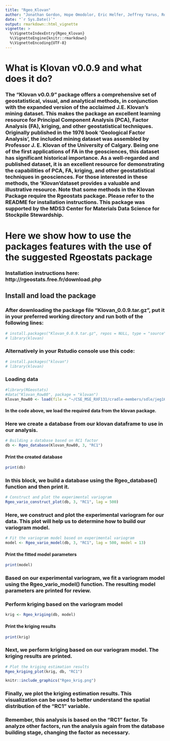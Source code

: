 ```yaml
---
title: "Rgeo_Klovan"
author: "Jonathan Gordon, Hope Omodolor, Eric Helfer, Jeffrey Yarus, Roger French"
date: "`r Sys.Date()`"
output: rmarkdown::html_vignette
vignette: >
  %\VignetteIndexEntry{Rgeo_Klovan}
  %\VignetteEngine{knitr::rmarkdown}
  %\VignetteEncoding{UTF-8}
---
```

# What is Klovan v0.0.9 and what does it do?

### The "Klovan v0.0.9" package offers a comprehensive set of geostatistical, visual, and analytical methods, in conjunction with the expanded version of the acclaimed J.E. Klovan's mining dataset. This makes the package an excellent learning resource for Principal Component Analysis (PCA), Factor Analysis (FA), kriging, and other geostatistical techniques. Originally published in the 1976 book 'Geological Factor Analysis', the included mining dataset was assembled by Professor J. E. Klovan of the University of Calgary. Being one of the first applications of FA in the geosciences, this dataset has significant historical importance. As a well-regarded and published dataset, it is an excellent resource for demonstrating the capabilities of PCA, FA, kriging, and other geostatistical techniques in geosciences. For those interested in these methods, the 'Klovan'dataset provides a valuable and illustrative resource. Note that some methods in the Klovan Package require the Rgeostats package. Please refer to the README for installation instructions. This package was supported by the MDS3 Center for Materials Data Science for Stockpile Stewardship.

# Here we show how to use the packages features with the use of the suggested Rgeostats package
### Installation instructions here: http://rgeostats.free.fr/download.php

## Install and load the package

### After downloading the package file “Klovan_0.0.9.tar.gz”, put it in your preferred working directory and run both of the following lines:
```r
# install.packages("Klovan_0.0.9.tar.gz", repos = NULL, type = "source")
# library(klovan)
```

### Alternatively in your Rstudio console use this code:
```r
# install.packages("klovan")
# library(klovan)
```

### Loading data
```r
#library(RGeostats)
#data("Klovan_Row80", package = "klovan")
Klovan_Row80 <- load(file = "~/CSE_MSE_RXF131/cradle-members/sdle/jeg165/git/klovan/packages/Klovan0.0.9/data/Klovan_Row80.rda")
```

#### In the code above, we load the required data from the klovan package.

### Here we create a database from our klovan dataframe to use in our analysis.
```r
# Building a database based on RC1 factor
db <- Rgeo_database(Klovan_Row80, 3, "RC1")
```

#### Print the created database
```r
print(db)
```

### In this block, we build a database using the Rgeo_database() function and then print it.
```r
# Construct and plot the experimental variogram
Rgeo_vario_construct_plot(db, 3, "RC1", lag = 500)
```

### Here, we construct and plot the experimental variogram for our data. This plot will help us to determine how to build our variogram model.
```r
# Fit the variogram model based on experimental variogram
model <- Rgeo_vario_model(db, 3, "RC1", lag = 500, model = 13)
```

#### Print the fitted model parameters
```r
print(model)
```

### Based on our experimental variogram, we fit a variogram model using the Rgeo_vario_model() function. The resulting model parameters are printed for review.



### Perform kriging based on the variogram model
```r
krig <- Rgeo_kriging(db, model)
```


#### Print the kriging results
```r
print(krig)
```

### Next, we perform kriging based on our variogram model. The kriging results are printed.

```r
# Plot the kriging estimation results
Rgeo_kriging_plot(krig, db, "RC1")
```

```r
knitr::include_graphics("Rgeo_krig.png")
```

### Finally, we plot the kriging estimation results. This visualization can be used to better understand the spatial distribution of the "RC1" variable.


### Remember, this analysis is based on the "RC1" factor. To analyze other factors, run the analysis again from the database building stage, changing the factor as necessary.
